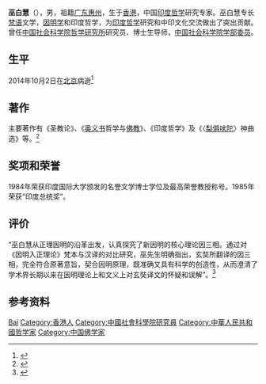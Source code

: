 '''巫白慧'''（{{bd|1919年|9月9日<ref>{{Cite web|title=|url=http://www.yinduabc.com/in/2356.htm|accessdate=|work=|archive-date=2019-08-14|archive-url=https://web.archive.org/web/20190814014133/http://www.yinduabc.com/in/2356.htm|dead-url=yes}}</ref>|2014年|10月2日|catIdx=Wu}}），男，祖籍[[广东|广东]][[惠州|惠州]]，生于[[香港|香港]]，中国[[印度哲学|印度哲学]]研究专家。巫白慧专长[[梵语|梵语]]文学，[[因明学|因明学]]和印度哲学，为[[印度哲学|印度哲学]]研究和中印文化交流做出了突出贡献。曾任[[中国社会科学院哲学研究所|中国社会科学院哲学研究所]]研究员、博士生导师，[[中国社会科学院学部委员|中国社会科学院学部委员]]。

== 生平 ==
2014年10月2日在[[北京|北京]]病逝<ref>{{Cite web|title=学界泰斗著名佛教因明学家巫白慧先生逝世|url=http://hebei.sina.com.cn/fo/faxun/2014-10-08/0926108057.html|accessdate=2014-10-06|work=凤凰网|archiveurl=https://web.archive.org/web/20150402132927/http://hebei.sina.com.cn/fo/faxun/2014-10-08/0926108057.html|archivedate=2015-04-02 }}</ref>

== 著作 ==
主要著作有《圣教论》、《[[奥义书|奥义书]]哲学与[[佛教|佛教]]》、《印度哲学》及《〈[[梨俱吠陀|梨俱吠陀]]〉神曲选》等。<ref>{{Cite web|title=巫白慧先生生平|url=http://philosophy.cass.cn/Subject.aspx?n=20141009151421507831|accessdate=|work=|archive-date=2016-03-04|archive-url=https://web.archive.org/web/20160304133618/http://philosophy.cass.cn/Subject.aspx?n=20141009151421507831|dead-url=yes}}</ref>

== 奖项和荣誉 ==
1984年荣获印度国际大学颁发的名誉文学博士学位及最高荣誉教授称号。1985年荣获“印度总统奖”。

== 评价 ==
“巫白慧从正理因明的沿革出发，认真探究了新因明的核心理论因三相。通过对《因明入正理论》梵本与汉译的对比研究，巫先生明确指出，玄奘所翻译的因三相，完全符合原著意旨，契合因明原理，既准确又具有科学的创造性，从而澄清了学术界长期以来在因明理论上和文义上对玄奘译文的怀疑和误解”。<ref>{{Cite web|title=笃学尚行 止于至善——巫白慧学问人生杂谈|url=http://news.takungpao.com/fk/takung/big-park/2013-12/2117321.html|accessdate=|work=|author=成建华|archiveurl=https://web.archive.org/web/20141231095713/http://news.takungpao.com/fk/takung/big-park/2013-12/2117321.html |archivedate=2014-12-31}}</ref>

== 参考资料 ==
{{reflist}}

{{中国社会科学院荣誉学部委员}}

{{Authority control}}
{{DEFAULTSORT:Wu巫}}
[[Category:巫姓|Bai]]
[[Category:香港人|Category:香港人]]
[[Category:中國社會科學院研究員|Category:中國社會科學院研究員]]
[[Category:中華人民共和國哲学家|Category:中華人民共和國哲学家]]
[[Category:中国佛学家|Category:中国佛学家]]